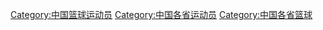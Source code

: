[[Category:中国篮球运动员|Category:中国篮球运动员]]
[[Category:中国各省运动员|Category:中国各省运动员]]
[[Category:中国各省篮球|Category:中国各省篮球]]